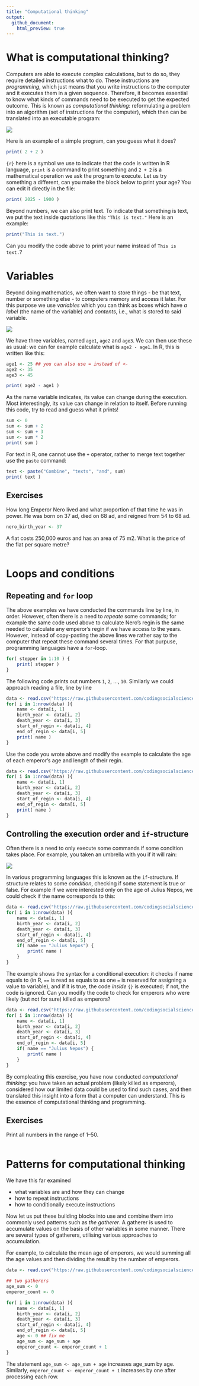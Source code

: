 ```yaml
---
title: "Computational thinking"
output:
  github_document:
    html_preview: true
---
```


# What is computational thinking?

Computers are able to execute complex calculations, but to do so, they require detailed instructions what to do.
These instructions are _programming_, which just means that you write instructions to the computer and it executes them in a given sequence.
Therefore, it becomes essential to know what kinds of commands need to be executed to get the expected outcome.
This is known as _computational thinking_: reformulating a problem into an algorithm (set of instructions for the computer), which then can be translated into an executable program:

![](./figures/programming_process.png)

Here is an example of a simple program, can you guess what it does?

```r
print( 2 + 2 )
```

`{r}` here is a symbol we use to indicate that the code is written in R language,
`print` is a command to print something and `2 + 2` is a mathematical operation we ask the program to execute.
Let us try something a different, can you make the block below to print your age?
You can edit it directly in the file:

```r
print( 2025 - 1900 )
```

Beyond numbers, we can also print text.
To indicate that something is text, we put the text inside quotations like this `"This is text."`
Here is an example:

```r
print("This is text.")
```

Can you modify the code above to print your name instead of `This is text.`?

# Variables

Beyond doing mathematics, we often want to store things - be that text, number or something else - to computers memory and access it later.
For this purpose we use _variables_ which you can think as boxes which have _a label_ (the name of the variable) and _contents_, i.e., what is stored to said variable.

![](./figures/datastructure_variables.png)

We have three variables, named `age1`, `age2` and `age3`.
We can then use these as usual: we can for example calculate what is `age2 - age1`.
In R, this is written like this:

```r
age1 <- 25 ## you can also use = instead of <-
age2 <- 35
age3 <- 45 

print( age2 - age1 )
```

As the name variable indicates, its value can change during the execution.
Most interestingly, its value can change in relation to itself.
Before running this code, try to read and guess what it prints!

```r
sum <- 0
sum <- sum + 2
sum <- sum + 3
sum <- sum * 2
print( sum )
```

For text in R, one cannot use the `+` operator, rather to merge text together use the `paste` command:

```r
text <- paste("Combine", "texts", "and", sum)
print( text )
```

## Exercises

How long Emperor Nero lived and what proportion of that time he was in power. He was born on 37 ad, died on 68 ad, and reigned from 54 to 68 ad.

```r
nero_birth_year <- 37
```

A flat costs 250,000 euros and has an area of 75 m2. What is the price of the flat per square metre?

```r

```

# Loops and conditions

## Repeating and `for` loop

The above examples we have conducted the commands line by line, in order.
However, often there is a need to _repeate_ some commands;
for example the same code used above to calculate Nero's regin is the same needed to calculate any emperor's regin if we have access to the years.
However, instead of copy-pasting the above lines we rather say to the computer that repeat these command several times.
For that purpuse, programming languages have a `for`-loop.

```r
for( stepper in 1:10 ) {
    print( stepper )
}
```

The following code prints out numbers `1`, `2`, ..., `10`.
Similarly we could approach reading a file, line by line

```r
data <- read.csv("https://raw.githubusercontent.com/codingsocialscience/data/refs/heads/master/emperors_full.txt", header = F)
for( i in 1:nrow(data) ){
    name <- data[i, 1]
    birth_year <- data[i, 2]
    death_year <- data[i, 3]
    start_of_regin <- data[i, 4]
    end_of_regin <- data[i, 5]
    print( name )
}
```

Use the code you wrote above and modify the example to calculate the age of each emperor's age and length of their regin. 

```r
data <- read.csv("https://raw.githubusercontent.com/codingsocialscience/data/refs/heads/master/emperors_full.txt", header = F)
for( i in 1:nrow(data) ){
    name <- data[i, 1]
    birth_year <- data[i, 2]
    death_year <- data[i, 3]
    start_of_regin <- data[i, 4]
    end_of_regin <- data[i, 5]
    print( name )
}
```

## Controlling the execution order and `if`-structure

Often there is a need to only execute some commands if some condition takes place.
For example, you taken an umbrella with you if it will rain:

![](./figures/ifexpression.png)

In various programming languages this is known as the `if`-structure.
If structure relates to some _condition_, checking if some statement is true or false.
For example if we were interested only on the age of Julius Nepos, we could check if the name corresponds to this:
```r
data <- read.csv("https://raw.githubusercontent.com/codingsocialscience/data/refs/heads/master/emperors_full.txt", header = F)
for( i in 1:nrow(data) ){
    name <- data[i, 1]
    birth_year <- data[i, 2]
    death_year <- data[i, 3]
    start_of_regin <- data[i, 4]
    end_of_regin <- data[i, 5]
    if( name == "Julius Nepos") {
        print( name )
    }
}
```

The example shows the syntax for a conditional execution:
it checks if name equals to (in R, `==` is read as equals to as one `=` is reserved for assigning a value to variable),
and if it is true, the code _inside_ `{}` is executed; if not, the code is ignored.
Can you modify the code to check for emperors who were likely (but not for sure) killed as emperors?

```r
data <- read.csv("https://raw.githubusercontent.com/codingsocialscience/data/refs/heads/master/emperors_full.txt", header = F)
for( i in 1:nrow(data) ){
    name <- data[i, 1]
    birth_year <- data[i, 2]
    death_year <- data[i, 3]
    start_of_regin <- data[i, 4]
    end_of_regin <- data[i, 5]
    if( name == "Julius Nepos") {
        print( name )
    }
}
```

By compleating this exercise, you have now conducted _computational thinking_:
you have taken an actual problem (likely killed as emperors),
considered how our limited data could be used to find such cases,
and then translated this insight into a form that a computer can understand.
This is the essence of computational thinking and programming.

## Exercises

Print all numbers in the range of 1--50.

```r

```

# Patterns for computational thinking

We have this far examined

* what variables are and how they can change
* how to repeat instructions
* how to conditionally execute instructions

Now let us put these building blocks into use and combine them into commonly used patterns such as _the gatherer_.
A gatherer is used to accumulate values on the basis of other variables in some manner.
There are several types of gatherers, utilising various approaches to accumulation.

For example, to calculate the mean age of emperors, we would summing all the age values and then dividing the result by the number of emperors.

```r
data <- read.csv("https://raw.githubusercontent.com/codingsocialscience/data/refs/heads/master/emperors_full.txt", header = F)

## two gatherers
age_sum <- 0
emperor_count <- 0

for( i in 1:nrow(data) ){
    name <- data[i, 1]
    birth_year <- data[i, 2]
    death_year <- data[i, 3]
    start_of_regin <- data[i, 4]
    end_of_regin <- data[i, 5]
    age <- 0 ## fix me
    age_sum <- age_sum + age
    emperor_count <- emperor_count + 1 
}
```

The statement `age_sum <- age_sum + age` increases age_sum by age.
Similarly, `emperor_count <- emperor_count + 1` increases by one after processing each row.